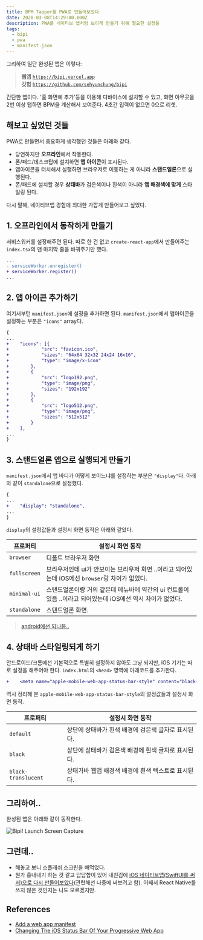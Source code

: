 ```yaml
---
title: BPM Tapper를 PWA로 만들어보았다
date: 2020-03-08T14:29:00.000Z
description: PWA를 네이티브 앱처럼 보이게 만들기 위해 필요한 설정들
tags:
  - bipi
  - pwa
  - manifest.json
---
```


그리하여 일단 완성된 앱은 이렇다:

> **웹앱** [`https://bipi.vercel.app`](https://bipi.vercel.app)  
> **깃헙** [`https://github.com/sehyunchung/bipi`](https://github.com/sehyunchung/bipi)

간단한 앱이다. '홈 화면에 추가'등을 이용해 디바이스에 설치할 수 있고, 화면 아무곳을 2번 이상 탭하면 BPM을 계산해서 보여준다. 4초간 입력이 없으면 0으로 리셋.

## 해보고 싶었던 것들

PWA로 만들면서 중요하게 생각했던 것들은 아래와 같다.

- 당연하지만 **오프라인**에서 작동한다.
- 폰/패드/데스크탑에 설치하면 **앱 아이콘**이 표시된다.
- 앱아이콘을 터치해서 실행하면 브라우저로 이동하는 게 아니라 **스탠드얼론**으로 실행된다.
- 폰/패드에 설치할 경우 **상태바**가 검은색이나 흰색이 아니라 **앱 배경색에 맞게** 스타일링 된다.

다시 말해, 네이티브앱 경험에 최대한 가깝게 만들어보고 싶었다.

## 1. 오프라인에서 동작하게 만들기

서비스워커를 설정해주면 된다. 따로 한 건 없고 `create-react-app`에서 만들어주는 `index.tsx`의 맨 마지막 줄을 바꿔주기만 했다.

```diff
...
- serviceWorker.unregister()
+ serviceWorker.register()
...
```

## 2. 앱 아이콘 추가하기

여기서부턴 `manifest.json`에 설정을 추가하면 된다. `manifest.json`에서 앱아이콘을 설정하는 부분은 `"icons"` array다.

```diff
{
...
+    "icons": [{
+            "src": "favicon.ico",
+            "sizes": "64x64 32x32 24x24 16x16",
+            "type": "image/x-icon"
+        },
+        {
+            "src": "logo192.png",
+            "type": "image/png",
+            "sizes": "192x192"
+        },
+        {
+            "src": "logo512.png",
+            "type": "image/png",
+            "sizes": "512x512"
+        }
+    ],
...
}
```

## 3. 스탠드얼론 앱으로 실행되게 만들기

`manifest.json`에서 앱 바디가 어떻게 보이느냐를 설정하는 부분은 `"display"`다. 아래와 같이 `standalone`으로 설정했다.

```diff
{
...
+    "display": "standalone",
...
}
```

`display`의 설정값들과 설정시 화면 동작은 아래와 같았다.

| 프로퍼티     | 설정시 화면 동작                                                                                            |
| ------------ | ----------------------------------------------------------------------------------------------------------- |
| `browser`    | 디폴트 브라우저 화면                                                                                        |
| `fullscreen` | 브라우저인데 ui가 안보이는 브라우저 화면 ..이라고 되어있는데 iOS에선 `browser`랑 차이가 없었다.             |
| `minimal-ui` | 스탠드얼론이랑 거의 같은데 메뉴바에 약간의 ui 컨트롤이 있음 ..이라고 되어있는데 iOS에선 역시 차이가 없었다. |
| `standalone` | 스탠드얼론 화면.                                                                                            |

> [android에선 되나봄..](https://superpwa.com/doc/web-app-manifest-display-modes/https://superpwa.com/doc/web-app-manifest-display-modes/)

## 4. 상태바 스타일링되게 하기

안드로이드/크롬에선 기본적으로 특별히 설정하지 않아도 그냥 되지만, iOS 기기는 따로 설정을 해주어야 한다. `index.html`의 `<head>` 영역에 아래코드를 추가한다.

```diff
+    <meta name="apple-mobile-web-app-status-bar-style" content="black-translucent" />
```

역시 정리해 본 `apple-mobile-web-app-status-bar-style`의 설정값들과 설정시 화면 동작.

| 프로퍼티            | 설정시 화면 동작                                    |
| ------------------- | --------------------------------------------------- |
| `default`           | 상단에 상태바가 흰색 배경에 검은색 글자로 표시된다. |
| `black`             | 상단에 상태바가 검은색 배경에 흰색 글자로 표시된다. |
| `black-translucent` | 상태가바 웹앱 배경색 배경에 흰색 텍스트로 표시된다. |

## 그리하여..

완성된 앱은 아래와 같이 동작한다.

![Bipi! Launch Screen Capture](/img/ezgif-1-d63fe090e544.gif)

## 그런데..

- 해놓고 보니 스플래쉬 스크린을 빼먹었다.
- 뭔가 흉내내기 하는 것 같고 답답합이 있어 내친김에 [iOS 네이티브앱(SwiftUI를 써서)으로 다시 만들어보았다](https://github.com/sehyunchung/bipi/tree/ios/Bipi!)(관련해선 나중에 써보려고 함). 어째서 React Native를 쓰지 않은 것인지는 나도 모르겠지만.

## References

- [Add a web app manifest](https://web.dev/add-manifest/)
- [Changing The iOS Status Bar Of Your Progressive Web App](https://medium.com/appscope/changing-the-ios-status-bar-of-your-progressive-web-app-9fc8fbe8e6ab)
